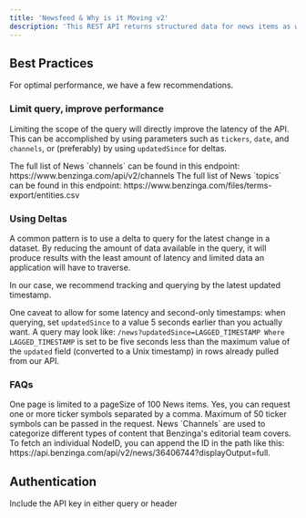 ```yaml
---
title: 'Newsfeed & Why is it Moving v2'
description: 'This REST API returns structured data for news items as well as Why is it Moving (WIIM) content.'
---
```


## Best Practices

For optimal performance, we have a few recommendations.

### Limit query, improve performance

Limiting the scope of the query will directly improve the latency of the API. This can be accomplished by using parameters such as `tickers`, `date`, and `channels`, or (preferably) by using `updatedSince` for deltas.

<Info>
The full list of News `channels` can be found in this endpoint: https://www.benzinga.com/api/v2/channels
</Info>

<Info>
The full list of News `topics` can be found in this endpoint: https://www.benzinga.com/files/terms-export/entities.csv
</Info>

### Using Deltas

A common pattern is to use a delta to query for the latest change in a dataset. By reducing the amount of data available in the query, it will produce results with the least amount of latency and limited data an application will have to traverse.

In our case, we recommend tracking and querying by the latest updated timestamp.

One caveat to allow for some latency and second-only timestamps: when querying, set `updatedSince` to a value 5 seconds earlier than you actually want. A query may look like: `/news?updatedSince=LAGGED_TIMESTAMP Where LAGGED_TIMESTAMP` is set to be five seconds less than the maximum value of the `updated` field (converted to a Unix timestamp) in rows already pulled from our API.

### FAQs
<AccordionGroup>
  <Accordion title="How many News items can I recieve in one response?">
    One page is limited to a pageSize of 100 News items. 
  </Accordion>
  <Accordion title="Can I request News for a particular ticker?">
    Yes, you can request one or more ticker symbols separated by a comma. Maximum of 50 ticker symbols can be passed in the request. 
  </Accordion>
  <Accordion title="What is a News 'Channel'?">
    News `Channels` are used to categorize different types of content that Benzinga's editorial team covers. 
  </Accordion>
  <Accordion title="How can I query the News API by NodeID?">
    To fetch an individual NodeID, you can append the ID in the path like this: https://api.benzinga.com/api/v2/news/36406744?displayOutput=full.
  </Accordion>
</AccordionGroup>


## Authentication

<ParamField query="token" type="apiKey">
  Include the API key in either query or header
</ParamField>
